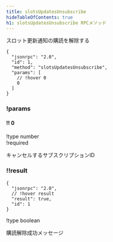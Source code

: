 ```yaml
---
title: slotsUpdatesUnsubscribe
hideTableOfContents: true
h1: slotsUpdatesUnsubscribe RPCメソッド
---
```


スロット更新通知の購読を解除する

<APIMethod>

```jsonc !!request
{
  "jsonrpc": "2.0",
  "id": 1,
  "method": "slotsUpdatesUnsubscribe",
  "params": [
    // !hover 0
    0
  ]
}
```

### !params

#### !! 0

!type number  
!required

キャンセルするサブスクリプションID

### !!result

```jsonc !response
{
  "jsonrpc": "2.0",
  // !hover result
  "result": true,
  "id": 1
}
```

!type boolean

購読解除成功メッセージ

</APIMethod>
